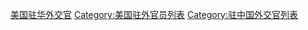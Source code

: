 [[Category:美国驻华外交官|]]
[[Category:美国驻外官员列表|Category:美国驻外官员列表]]
[[Category:驻中国外交官列表|Category:驻中国外交官列表]]